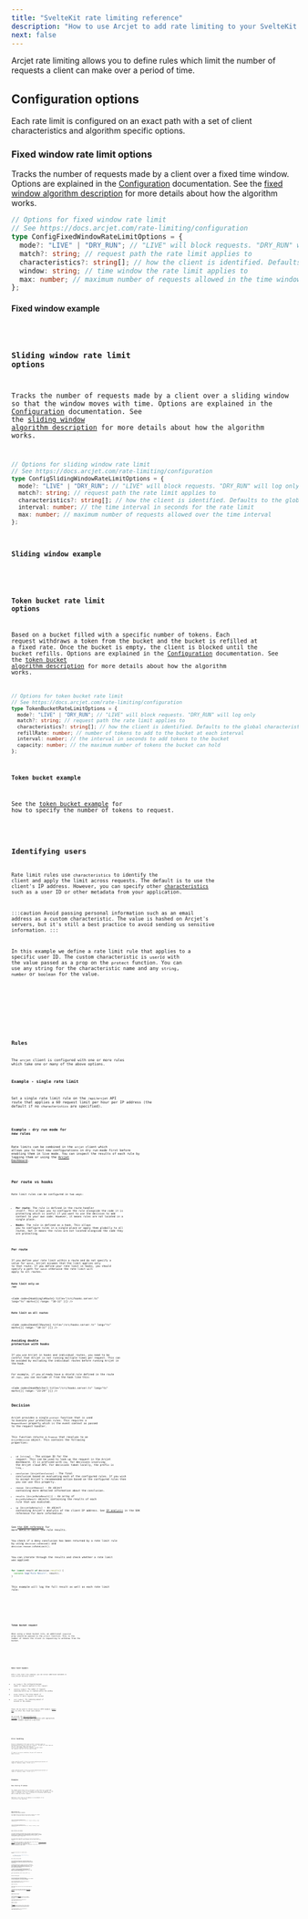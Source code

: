 ```yaml
---
title: "SvelteKit rate limiting reference"
description: "How to use Arcjet to add rate limiting to your SvelteKit app."
next: false
---
```



Arcjet rate limiting allows you to define rules which limit the number of
requests a client can make over a period of time.

## Configuration options

Each rate limit is configured on an exact path with a set of client
characteristics and algorithm specific options.

### Fixed window rate limit options

Tracks the number of requests made by a client over a fixed time window. Options
are explained in the [Configuration](/rate-limiting/configuration)
documentation. See the [fixed window algorithm
description](/rate-limiting/algorithms#fixed-window) for more details about how
the algorithm works.

```ts
// Options for fixed window rate limit
// See https://docs.arcjet.com/rate-limiting/configuration
type ConfigFixedWindowRateLimitOptions = {
  mode?: "LIVE" | "DRY_RUN"; // "LIVE" will block requests. "DRY_RUN" will log only
  match?: string; // request path the rate limit applies to
  characteristics?: string[]; // how the client is identified. Defaults to the global characteristics if unset
  window: string; // time window the rate limit applies to
  max: number; // maximum number of requests allowed in the time window
};
```

#### Fixed window example

<Code code={ConfigFixedWindow} lang="ts" />

### Sliding window rate limit options

Tracks the number of requests made by a client over a sliding window so that the
window moves with time. Options are explained in the
[Configuration](/rate-limiting/configuration) documentation. See the [sliding
window algorithm description](/rate-limiting/algorithms#sliding-window) for more
details about how the algorithm works.

```ts
// Options for sliding window rate limit
// See https://docs.arcjet.com/rate-limiting/configuration
type ConfigSlidingWindowRateLimitOptions = {
  mode?: "LIVE" | "DRY_RUN"; // "LIVE" will block requests. "DRY_RUN" will log only
  match?: string; // request path the rate limit applies to
  characteristics?: string[]; // how the client is identified. Defaults to the global characteristics if unset
  interval: number; // the time interval in seconds for the rate limit
  max: number; // maximum number of requests allowed over the time interval
};
```

#### Sliding window example

<Code code={ConfigSlidingWindow} lang="ts" />

### Token bucket rate limit options

Based on a bucket filled with a specific number of tokens. Each request
withdraws a token from the bucket and the bucket is refilled at a fixed rate.
Once the bucket is empty, the client is blocked until the bucket refills.
Options are explained in the [Configuration](/rate-limiting/configuration)
documentation. See the [token bucket algorithm
description](/rate-limiting/algorithms#token-bucket) for more details about how
the algorithm works.

```ts
// Options for token bucket rate limit
// See https://docs.arcjet.com/rate-limiting/configuration
type TokenBucketRateLimitOptions = {
  mode?: "LIVE" | "DRY_RUN"; // "LIVE" will block requests. "DRY_RUN" will log only
  match?: string; // request path the rate limit applies to
  characteristics?: string[]; // how the client is identified. Defaults to the global characteristics if unset
  refillRate: number; // number of tokens to add to the bucket at each interval
  interval: number; // the interval in seconds to add tokens to the bucket
  capacity: number; // the maximum number of tokens the bucket can hold
};
```

#### Token bucket example

See the [token bucket example](#token-bucket-request) for how to specify the
number of tokens to request.

<Code code={ConfigTokenBucket} lang="ts" />

## Identifying users

Rate limit rules use `characteristics` to identify the client and apply the
limit across requests. The default is to use the client's IP address. However,
you can specify other
[characteristics](/rate-limiting/configuration#characteristics) such as a user
ID or other metadata from your application.

:::caution
Avoid passing personal information such as an email address as a custom
characteristic. The value is hashed on Arcjet's servers, but it's still a best
practice to avoid sending us sensitive information.
:::

In this example we define a rate limit rule that applies to a specific user ID.
The custom characteristic is `userId` with the value passed as a prop on the
`protect` function. You can use any string for the characteristic name and any
`string`, `number` or `boolean` for the value.

<Tabs>
  <TabItem label="TS">
    <Code
      code={ByUserIdTS}
      lang="ts"
      title="/src/routes/api/arcjet/+server.ts"
      mark={[{ range: "12,22" }]}
    />
  </TabItem>
  <TabItem label="JS">
    <Code
      code={ByUserIdJS}
      lang="js"
      title="/src/routes/api/arcjet/+server.js"
      mark={[{ range: "12,22" }]}
    />
  </TabItem>
</Tabs>

## Rules

The `arcjet` client is configured with one or more rules which take one or many
of the above options.

### Example - single rate limit

Set a single rate limit rule on the `/api/arcjet` API route that applies a 60
request limit per hour per IP address (the default if no `characteristics` are
specified).

<Code code={SingleRateLimit} lang="ts" />

### Example - dry run mode for new rules

Rate limits can be combined in the `arcjet` client which allows you to test new
configurations in dry run mode first before enabling them in live mode. You can
inspect the results of each rule by logging them or using the [Arcjet
Dashboard](https://app.arcjet.com).

<Code code={DryRun} lang="ts" />

## Per route vs hooks

Rate limit rules can be configured in two ways:

- **Per route**: The rule is defined in the route handler itself. This allows
  you to configure the rule alongside the code it is protecting which is useful
  if you want to use the decision to add context to your own code. However, it
  means rules are not located in a single place.
- **Hooks**: The rule is defined as a hook. This allows you to
  configure rules in a single place or apply them globally to all routes, but
  it means the rules are not located alongside the code they are protecting.

### Per route

If you define your rate limit within a route and do not specify a value for
`match`, Arcjet assumes that the limit applies only to that route. If you define
your rate limit in hooks, you should specify a path for `match` otherwise
the rate limit will apply to all routes.

#### Rate limit only on `/api`

<Code
  code={HookSingleRoute}
  title="/src/hooks.server.ts"
  lang="ts"
  mark={[{ range: "10-11" }]}
/>

#### Rate limit on all routes

<Code
  code={HookAllRoutes}
  title="/src/hooks.server.ts"
  lang="ts"
  mark={[{ range: "10-11" }]}
/>

### Avoiding double protection with hooks

If you use Arcjet in hooks and individual routes, you need to be careful
that Arcjet is not running multiple times per request. This can be avoided by
excluding the individual routes before running Arcjet in the hook.

For example, if you already have a shield rule defined in the route
at `/api`, you can exclude it from the hook like this:

<Code
  code={HookMatcher}
  title="/src/hooks.server.ts"
  lang="ts"
  mark={[{ range: "23-29" }]}
/>

## Decision

Arcjet provides a single `protect` function that is used to execute your
protection rules. This requires a `RequestEvent` property which is the event
context as passed to the request handler.

This function returns a `Promise` that resolves to an
`ArcjetDecision` object. This contains the following properties:

- `id` (`string`) - The unique ID for the request. This can be used to look up
  the request in the Arcjet dashboard. It is prefixed with `req_` for decisions
  involving the Arcjet cloud API. For decisions taken locally, the prefix is
  `lreq_`.
- `conclusion` (`ArcjetConclusion`) - The final conclusion based on evaluating
  each of the configured rules. If you wish to accept Arcjet's recommended
  action based on the configured rules then you can use this property.
- `reason` (`ArcjetReason`) - An object containing more detailed
  information about the conclusion.
- `results` (`ArcjetRuleResult[]`) - An array of `ArcjetRuleResult` objects
  containing the results of each rule that was executed.
- `ip` (`ArcjetIpDetails`) - An object containing Arcjet's analysis of the
  client IP address. See [IP analysis](/reference/sveltekit/#ip-analysis) in the
  SDK reference for more information.

See [the SDK reference](/reference/nextjs#results) for more details about the
rule results.

You check if a deny conclusion has been returned by a rate limit rule by using
`decision.isDenied()` and `decision.reason.isRateLimit()`.

You can iterate through the results and check whether a rate limit was applied:

```ts
for (const result of decision.results) {
  console.log("Rule Result", result);
}
```

This example will log the full result as well as each rate limit rule:

<Tabs>
  <TabItem label="TS">
    <Code
      code={DecisionLogTS}
      title="/src/routes/api/arcjet/+server.ts"
      lang="ts"
      mark={[{ range: "25-35" }]}
    />
  </TabItem>
  <TabItem label="JS">
    <Code
      code={DecisionLogJS}
      title="/src/routes/api/arcjet/+server.js"
      lang="js"
      mark={[{ range: "25-35" }]}
    />
  </TabItem>
</Tabs>

### Token bucket request

When using a token bucket rule, an additional `requested` prop should be passed
to the `protect` function. This is the number of tokens the client is requesting
to withdraw from the bucket.

<Tabs>
  <TabItem label="TS">
    <Code
      code={TokenBucketTS}
      title="/src/routes/api/arcjet/+server.ts"
      lang="ts"
      mark={[{ range: "8-14,19" }]}
    />
  </TabItem>
  <TabItem label="JS">
    <Code
      code={TokenBucketJS}
      title="/src/routes/api/arcjet/+server.js"
      lang="js"
      mark={[{ range: "8-14,19" }]}
    />
  </TabItem>
</Tabs>

### Rate limit headers

With a rate limit rule enabled, you can access additional metadata in every
Arcjet decision result:

- `max` (`number`): The configured maximum number of requests applied to this
  request.
- `remaining` (`number`): The number of requests remaining before `max` is
  reached within the window.
- `window` (`number`): The total amount of seconds in which requests are
  counted.
- `reset` (`number`): The remaining amount of seconds in the window.

These can be used to return `RateLimit` HTTP headers ([draft
RFC](https://ietf-wg-httpapi.github.io/ratelimit-headers/draft-ietf-httpapi-ratelimit-headers.html)) to
offer the client more detail.

We provide the [@arcjet/decorate
package](https://github.com/arcjet/arcjet-js/tree/main/decorate) for decorating
your responses with appropriate `RateLimit` headers based on a decision.

<Tabs>
  <TabItem label="TS">
    <Code
      code={HeadersTS}
      title="/src/routes/api/arcjet/+server.ts"
      lang="ts"
      mark={[{ range: "2,26-27" }]}
    />
  </TabItem>
  <TabItem label="JS">
    <Code
      code={HeadersJS}
      title="/src/routes/api/arcjet/+server.js"
      lang="js"
      mark={[{ range: "2,26-27" }]}
    />
  </TabItem>
</Tabs>

## Error handling

Arcjet is designed to fail open so that a service issue or misconfiguration does
not block all requests. The SDK will also time out and fail open after 500ms
when `NODE_ENV` is `production` and 1000ms otherwise. However, in most cases,
the response time will be less than 20-30ms.

If there is an error condition, Arcjet will return an `ERROR` `conclusion`.

<Tabs>
<TabItem label="TS">

<Code
  code={ErrorsTS}
  title="/src/routes/api/arcjet/+server.ts"
  lang="ts"
  mark={[{ range: "21-26" }]}
/>

</TabItem>
<TabItem label="JS">

<Code
  code={ErrorsJS}
  title="/src/routes/api/arcjet/+server.js"
  lang="js"
  mark={[{ range: "21-26" }]}
/>

</TabItem>
</Tabs>

## Examples

### Rate limit by IP address

The example below shows how to configure a rate limit on a single API route. It
applies a limit of 60 requests per hour per IP address. If the limit is
exceeded, the client is blocked for 10 minutes before being able to make any
further requests.

Applying a rate limit by IP address is the default if no
`characteristics` are specified.

<Tabs>
<TabItem label="TS">

<Code code={ByIPTS} title="/src/routes/api/arcjet/+server.ts" lang="ts" />

</TabItem>
<TabItem label="JS">

<Code code={ByIPJS} title="/src/routes/api/arcjet/+server.js" lang="js" />

</TabItem>
</Tabs>

### Rate limit by IP address with custom response

The example below is the same as the one above. However this example also shows
a customized response rather than the default

<Tabs>
<TabItem label="TS">

<Code
  code={ByIPCustomResponseTS}
  title="/src/routes/api/arcjet/+server.ts"
  lang="ts"
  mark={[{ range: "22-28" }]}
/>

</TabItem>
<TabItem label="JS">

<Code
  code={ByIPCustomResponseJS}
  title="/src/routes/api/arcjet/+server.js"
  lang="js"
  mark={[{ range: "22-28" }]}
/>

</TabItem>
</Tabs>

### Rate limit by AI tokens

If you are building an AI application you may be more interested in the number
of AI tokens rather than the number of HTTP requests. Popular AI APIs such as
OpenAI are billed based on the number of tokens consumed and the number of
tokens is variable depending on the request e.g. conversation length or image
size.

The token bucket algorithm is a good fit for this use case because you can vary
the number of tokens withdrawn from the bucket with every request.

The example below configures a token bucket rate limit using the
[openai-chat-tokens library](https://github.com/hmarr/openai-chat-tokens) to
track the number of tokens used by a `gpt-3.5-turbo` AI chatbot. It sets a limit
of `2,000` tokens per hour with a maximum of `5,000` tokens in the bucket. This
allows for a reasonable conversation length without consuming too many tokens.

<Tabs>
  <TabItem label="TS">
    <Code
      code={AIChatBotTS}
      title="/src/routes/api/arcjet/+server.ts"
      lang="ts"
      mark={[{ range: "40-42,45" }]}
    />
  </TabItem>
  <TabItem label="JS">
    <Code
      code={AIChatBotJS}
      title="/src/routes/api/arcjet/+server.ts"
      lang="js"
      mark={[{ range: "40-42,45" }]}
    />
  </TabItem>
</Tabs>

You can test this code with a `curl` request from the terminal:

```bash
curl -H "Content-Type: application/json" \
     -d '{"messages":[{"role":"user", "content":"Hello world!"}]}' \
     http://localhost:5173/api/arcjet
```

### Rate limit by API key header

APIs are commonly protected by keys. You may wish to apply a rate limit based on
the key, regardless of which IPs the requests come from. To achieve this, you
can specify the characteristics Arcjet will use to track the limit.

The example below shows how to configure a rate limit on a single API route. It
applies a limit of 60 requests per hour per API key, where the key is provided
in a custom header called `x-api-key`. If the limit is exceeded, the client is
blocked for 10 minutes before being able to make any further requests.

:::caution
If you specify different characteristics and do not include `ip.src`, you may
inadvertently rate limit everyone. Be sure to include a characteristic which can
narrowly identify each client, such as an API key as shown here.
:::

<Code code={ByAPIKeyHeader} lang="ts" mark={[{ range: "9" }]} />

### Wildcard matching paths

The Arcjet rate limit `match` configuration does not currently support
wildcards. This is on our roadmap, but in the meantime you can use conditionals
in your SvelteKit hook instead.

<Code
  code={HookMatchingPaths}
  title="/src/hooks.server.ts"
  lang="ts"
  mark={[{ range: "23-24" }]}
/>

### Global rate limit

Using SvelteKit hooks allows you to set a rate limit that applies to every
route:

:::note
Hooks run on every route so be careful to [avoid double
protection](#avoiding-double-protection-with-hooks) if you are
configuring Arcjet directly on other routes.
:::

<Code code={HookGlobal} title="/src/hooks.server.ts" lang="ts" />

### Response based on the path

You can also use the `event`
[`RequestEvent`](https://kit.svelte.dev/docs/types#public-types-requestevent)
object to customize the response based on the path. In this example, we'll
return a JSON response for API requests, and a HTML response for other requests.

<Code
  code={HookResponsePath}
  title="/src/hooks.server.ts"
  lang="ts"
  mark={[{ range: "26-30" }]}
/>

### Rewrite or redirect

The
[`NextResponse`](https://nextjs.org/docs/advanced-features/Hook#nextresponse)
object returned to the client can also be used to rewrite or redirect the
request. For example, you might want to return a JSON response for API route
requests, but redirect all page route requests to an error page.

<Code
  code={HookRewriteRedirect}
  title="/src/hooks.server.ts"
  lang="ts"
  mark={[{ range: "26-30" }]}
/>

<Comments />
